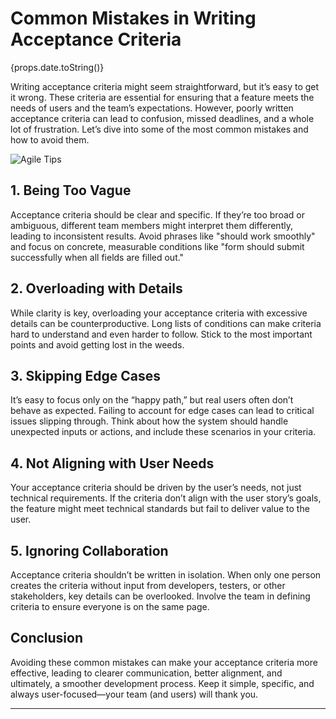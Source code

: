 # Common Mistakes in Writing Acceptance Criteria

<div style={{ textAlign: "right" }}>{props.date.toString()}</div>

Writing acceptance criteria might seem straightforward, but it’s easy to get it wrong. These criteria are essential for ensuring that a feature meets the needs of users and the team’s expectations. However, poorly written acceptance criteria can lead to confusion, missed deadlines, and a whole lot of frustration. Let’s dive into some of the most common mistakes and how to avoid them.

<img src="/2.jpg" alt="Agile Tips" />

## 1. **Being Too Vague**

Acceptance criteria should be clear and specific. If they’re too broad or ambiguous, different team members might interpret them differently, leading to inconsistent results. Avoid phrases like "should work smoothly" and focus on concrete, measurable conditions like "form should submit successfully when all fields are filled out."

## 2. **Overloading with Details**

While clarity is key, overloading your acceptance criteria with excessive details can be counterproductive. Long lists of conditions can make criteria hard to understand and even harder to follow. Stick to the most important points and avoid getting lost in the weeds.

## 3. **Skipping Edge Cases**

It’s easy to focus only on the “happy path,” but real users often don’t behave as expected. Failing to account for edge cases can lead to critical issues slipping through. Think about how the system should handle unexpected inputs or actions, and include these scenarios in your criteria.

## 4. **Not Aligning with User Needs**

Your acceptance criteria should be driven by the user’s needs, not just technical requirements. If the criteria don’t align with the user story’s goals, the feature might meet technical standards but fail to deliver value to the user.

## 5. **Ignoring Collaboration**

Acceptance criteria shouldn’t be written in isolation. When only one person creates the criteria without input from developers, testers, or other stakeholders, key details can be overlooked. Involve the team in defining criteria to ensure everyone is on the same page.

## Conclusion

Avoiding these common mistakes can make your acceptance criteria more effective, leading to clearer communication, better alignment, and ultimately, a smoother development process. Keep it simple, specific, and always user-focused—your team (and users) will thank you.

---

